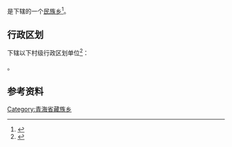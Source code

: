 {{中国乡级行政区|63/21/23/203/000}}

'''{{PAGENAMEBASE}}'''是{{PRC admin/fullname|63/21/23/203/000|3}}下辖的一个[[民族乡|民族乡]]<ref>{{PRC admin/ref sgc|{{PRC admin/parent|63/21/23/203/000}}}}</ref>。

== 行政区划 ==
{{PAGENAMEBASE}}下辖以下村级行政区划单位<ref>{{PRC admin/ref sgc|63/21/23/203/000}}</ref>：

{{PRC admin/children|63/21/23/203/000}}。

== 参考资料 ==
{{reflist}}

{{青海行政区划小作品}}
{{PRC admin/navcat|63/21/23/203/000}}
[[Category:青海省藏族乡|Category:青海省藏族乡]]